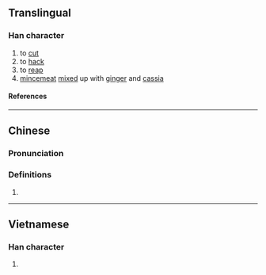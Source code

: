 {{character info/new}}
==Translingual==

===Han character===
{{Han char|rn=18|rad=刀|as=12|sn=14|four=|canj=LXLN|ids=⿰肅刂}}

# to [[cut]]
# to [[hack]]
# to [[reap]]
# [[mincemeat]] [[mix]]ed up with [[ginger]] and [[cassia]]

====References====
{{Han ref|kx=0143.470|hdz=10360.040|uh=3505}}

----

==Chinese==
{{zh-forms}}

===Pronunciation===
{{zh-pron
|m=xiào
|c=siu3
|cat=
}}

===Definitions===
{{zh-hanzi}}

# {{rfdef|zh}}

----

==Vietnamese==

===Han character===
{{vi-readings|reading=got|rs=刀12}}

# {{rfdef|vi|sort=刀12}}